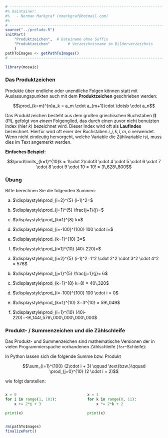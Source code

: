 ```r
# ---------------------------------------------------------------------------
#% maintainer:
#%   - Norman Markgraf (nmarkgraf@hotmail.com)
#%
# ---------------------------------------------------------------------------
source("../prelude.R")
initPart(
    "Produktzeichen",  # Dateiname ohne Suffix
    "Produktzeichen"        # Verzeichnisname im Bilderverzeichnis 
    )
pathToImages <- getPathToImages()
# ---------------------------------------------------------------------------

library(mosaic)

```


### Das Produktzeichen


Produkte über endliche oder unendliche Folgen können statt mit Auslassungspunkten
auch mit dem **Produktzeichen** geschrieben werden:

$$\prod_{k=m}^{n}a_k =  a_m \cdot a_{m+1}\cdot \dotsb \cdot a_n$$

Das Produktzeichen besteht aus dem großen griechischen Buchstaben **$\prod$** 
(*Pi*), gefolgt von *einem* Folgenglied, das durch einen zuvor nicht 
benutzten Index (hier $k$) bezeichnet wird. 
Dieser Index wird oft als **Laufindex** bezeichnet. 
Hierfür wird oft einer der Buchstaben $i, j, k, l, m, n$ verwendet.
Wenn nicht eindeutig hervorgeht, welche Variable die Zählvariable ist, muss dies im Text angemerkt werden.

**Einfaches Beispiel:** 

$$\prod\limits_{k=1}^{10}k = 1\cdot 2\cdot3 \cdot 4 \cdot 5 \cdot 6 \cdot 7 \cdot 8 \cdot 9 \cdot 10 = 10! = 3\,628\,800$$

### Übung

Bitte berechnen Sie die folgenden Summen:

::: {.small}

a) $\displaystyle\prod_{i=2}^{5} (i-1)^2=$

b) $\displaystyle\prod_{j=1}^{5} \frac{j+1}{j}=$

c) $\displaystyle\prod_{k=1}^{8} k=$

d) $\displaystyle\prod_{i=-100}^{100} 100 \cdot i=$

e) $\displaystyle\prod_{k=1}^{10} 3=$

f) $\displaystyle\prod_{i=1}^{10} (40i-220)=$

:::


:::::: {.notes}

::: {.small}

a) $\displaystyle\prod_{i=2}^{5} (i-1)^2=1^2 \cdot 2^2 \cdot 3^2 \cdot 4^2 = 576$

b) $\displaystyle\prod_{j=1}^{5} \frac{j+1}{j}= 6$

c) $\displaystyle\prod_{k=1}^{8} k=8! = 40\,320$

d) $\displaystyle\prod_{i=-100}^{100} 100 \cdot i = 0$

e) $\displaystyle\prod_{k=1}^{10} 3=3^{10} = 59\,049$

f) $\displaystyle\prod_{i=1}^{10} (40i-220)=-9\,144\,576\,000\,000\,000\,000$

:::

::::::

### Produkt- / Summenzeichen und die Zählschleife

Das Produkt- und Summenzeichen sind mathematische Versionen der in vielen
Programmierspache vorhandenen Zählschleife (`for`-Schleife):

In Python lassen sich die folgende Summe bzw. Produkt 

$$\sum_{i=1}^{100} (2\cdot i + 3) \qquad \text{bzw.}\qquad \prod_{j=0}^{10} (2 \cdot i + 2)$$

wie folgt darstellen:

:::::: {.columns}
:::{.column width="49%"}

```python
x = 0
for i in range(1, 101):
    x += 2*i + 3

print(x)
```

:::
::: {.column width="49%"}

```python
x = 1
for k in range(0, 11):
    x *= 2*k + 2

print(x)
```

:::
::::::


```r
rm(pathToImages)
finalizePart()
```
